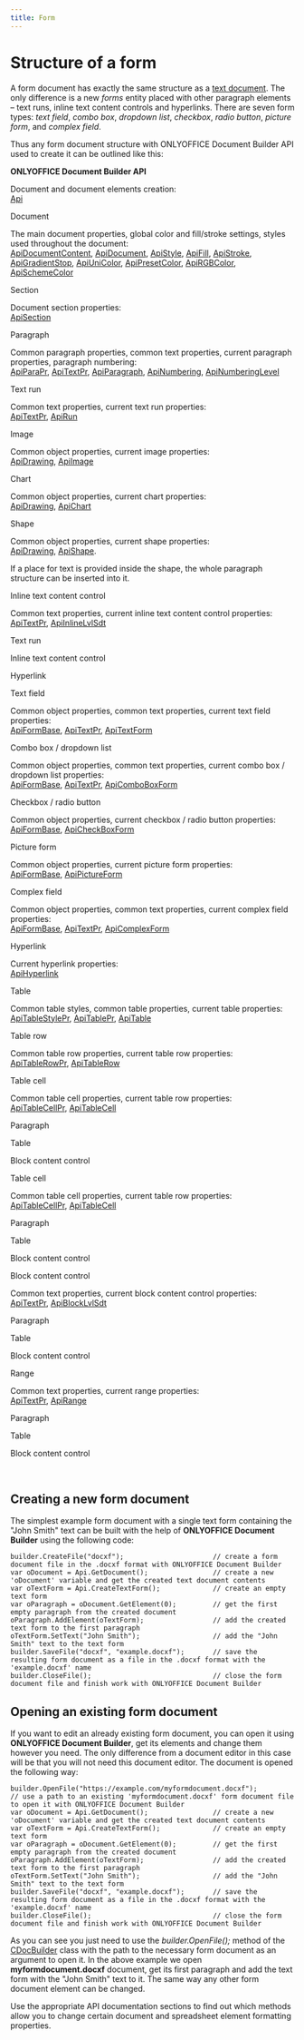```yaml
---
title: Form
---
```

# Structure of a form

A form document has exactly the same structure as a [text document](/docbuilder/textdocumentapi). The only difference is a new *forms* entity placed with other paragraph elements – text runs, inline text content controls and hyperlinks. There are seven form types: *text field*, *combo box*, *dropdown list*, *checkbox*, *radio button*, *picture form*, and *complex field*.

Thus any form document structure with ONLYOFFICE Document Builder API used to create it can be outlined like this:

**ONLYOFFICE Document Builder API**

Document and document elements creation:\
[Api](/docbuilder/textdocumentapi/api)

Document

The main document properties, global color and fill/stroke settings, styles used throughout the document:\
[ApiDocumentContent](/docbuilder/textdocumentapi/apidocumentcontent), [ApiDocument](/docbuilder/textdocumentapi/apidocument), [ApiStyle](/docbuilder/textdocumentapi/apistyle), [ApiFill](/docbuilder/textdocumentapi/apifill), [ApiStroke](/docbuilder/textdocumentapi/apistroke), [ApiGradientStop](/docbuilder/textdocumentapi/apigradientstop), [ApiUniColor](/docbuilder/textdocumentapi/apiunicolor), [ApiPresetColor](/docbuilder/textdocumentapi/apipresetcolor), [ApiRGBColor](/docbuilder/textdocumentapi/apirgbcolor), [ApiSchemeColor](/docbuilder/textdocumentapi/apischemecolor)

Section

Document section properties:\
[ApiSection](/docbuilder/textdocumentapi/apisection)

Paragraph

Common paragraph properties, common text properties, current paragraph properties, paragraph numbering:\
[ApiParaPr](/docbuilder/textdocumentapi/apiparapr), [ApiTextPr](/docbuilder/textdocumentapi/apitextpr), [ApiParagraph](/docbuilder/textdocumentapi/apiparagraph), [ApiNumbering](/docbuilder/textdocumentapi/apinumbering), [ApiNumberingLevel](/docbuilder/textdocumentapi/apinumberinglevel)

Text run

Common text properties, current text run properties:\
[ApiTextPr](/docbuilder/textdocumentapi/apitextpr), [ApiRun](/docbuilder/textdocumentapi/apirun)

Image

Common object properties, current image properties:\
[ApiDrawing](/docbuilder/textdocumentapi/apidrawing), [ApiImage](/docbuilder/textdocumentapi/apiimage)

Chart

Common object properties, current chart properties:\
[ApiDrawing](/docbuilder/textdocumentapi/apidrawing), [ApiChart](/docbuilder/textdocumentapi/apichart)

Shape

Common object properties, current shape properties:\
[ApiDrawing](/docbuilder/textdocumentapi/apidrawing), [ApiShape](/docbuilder/textdocumentapi/apishape).

If a place for text is provided inside the shape, the whole paragraph structure can be inserted into it.

Inline text content control

Common text properties, current inline text content control properties:\
[ApiTextPr](/docbuilder/textdocumentapi/apitextpr), [ApiInlineLvlSdt](/docbuilder/textdocumentapi/apiinlinelvlsdt)

Text run

Inline text content control

Hyperlink

Text field

Common object properties, common text properties, current text field properties:\
[ApiFormBase](/docbuilder/textdocumentapi/apiformbase), [ApiTextPr](/docbuilder/textdocumentapi/apitextpr), [ApiTextForm](/docbuilder/textdocumentapi/apitextform)

Combo box / dropdown list

Common object properties, common text properties, current combo box / dropdown list properties:\
[ApiFormBase](/docbuilder/textdocumentapi/apiformbase), [ApiTextPr](/docbuilder/textdocumentapi/apitextpr), [ApiComboBoxForm](/docbuilder/textdocumentapi/apicomboboxform)

Checkbox / radio button

Common object properties, current checkbox / radio button properties:\
[ApiFormBase](/docbuilder/textdocumentapi/apiformbase), [ApiCheckBoxForm](/docbuilder/textdocumentapi/apicheckboxform)

Picture form

Common object properties, current picture form properties:\
[ApiFormBase](/docbuilder/textdocumentapi/apiformbase), [ApiPictureForm](/docbuilder/textdocumentapi/apipictureform)

Complex field

Common object properties, common text properties, current complex field properties:\
[ApiFormBase](/docbuilder/textdocumentapi/apiformbase), [ApiTextPr](/docbuilder/textdocumentapi/apitextpr), [ApiComplexForm](/docbuilder/textdocumentapi/apicomplexform)

Hyperlink

Current hyperlink properties:\
[ApiHyperlink](/docbuilder/textdocumentapi/apihyperlink)

Table

Common table styles, common table properties, current table properties:\
[ApiTableStylePr](/docbuilder/textdocumentapi/apitablestylepr), [ApiTablePr](/docbuilder/textdocumentapi/apitablepr), [ApiTable](/docbuilder/textdocumentapi/apitable)

Table row

Common table row properties, current table row properties:\
[ApiTableRowPr](/docbuilder/textdocumentapi/apitablerowpr), [ApiTableRow](/docbuilder/textdocumentapi/apitablerow)

Table cell

Common table cell properties, current table row properties:\
[ApiTableCellPr](/docbuilder/textdocumentapi/apitablecellpr), [ApiTableCell](/docbuilder/textdocumentapi/apitablecell)

Paragraph

Table

Block content control

Table cell

Common table cell properties, current table row properties:\
[ApiTableCellPr](/docbuilder/textdocumentapi/apitablecellpr), [ApiTableCell](/docbuilder/textdocumentapi/apitablecell)

Paragraph

Table

Block content control

Block content control

Common text properties, current block content control properties:\
[ApiTextPr](/docbuilder/textdocumentapi/apitextpr), [ApiBlockLvlSdt](/docbuilder/textdocumentapi/apiblocklvlsdt)

Paragraph

Table

Block content control

Range

Common text properties, current range properties:\
[ApiTextPr](/docbuilder/textdocumentapi/apitextpr), [ApiRange](/docbuilder/textdocumentapi/apirange)

Paragraph

Table

Block content control

 

## Creating a new form document

The simplest example form document with a single text form containing the "John Smith" text can be built with the help of **ONLYOFFICE Document Builder** using the following code:

```
builder.CreateFile("docxf");                      // create a form document file in the .docxf format with ONLYOFFICE Document Builder
var oDocument = Api.GetDocument();                // create a new 'oDocument' variable and get the created text document contents
var oTextForm = Api.CreateTextForm();             // create an empty text form
var oParagraph = oDocument.GetElement(0);         // get the first empty paragraph from the created document
oParagraph.AddElement(oTextForm);                 // add the created text form to the first paragraph
oTextForm.SetText("John Smith");                  // add the "John Smith" text to the text form
builder.SaveFile("docxf", "example.docxf");       // save the resulting form document as a file in the .docxf format with the 'example.docxf' name
builder.CloseFile();                              // close the form document file and finish work with ONLYOFFICE Document Builder
```

## Opening an existing form document

If you want to edit an already existing form document, you can open it using **ONLYOFFICE Document Builder**, get its elements and change them however you need. The only difference from a document editor in this case will be that you will not need this document editor. The document is opened the following way:

```
builder.OpenFile("https://example.com/myformdocument.docxf");        // use a path to an existing 'myformdocument.docxf' form document file to open it with ONLYOFFICE Document Builder
var oDocument = Api.GetDocument();                // create a new 'oDocument' variable and get the created text document contents
var oTextForm = Api.CreateTextForm();             // create an empty text form
var oParagraph = oDocument.GetElement(0);         // get the first empty paragraph from the created document
oParagraph.AddElement(oTextForm);                 // add the created text form to the first paragraph
oTextForm.SetText("John Smith");                  // add the "John Smith" text to the text form
builder.SaveFile("docxf", "example.docxf");       // save the resulting form document as a file in the .docxf format with the 'example.docxf' name
builder.CloseFile();                              // close the form document file and finish work with ONLYOFFICE Document Builder
```

As you can see you just need to use the *builder.OpenFile();* method of the [CDocBuilder](/docbuilder/integrationapi/cdocbuilder) class with the path to the necessary form document as an argument to open it. In the above example we open **myformdocument.docxf** document, get its first paragraph and add the text form with the "John Smith" text to it. The same way any other form document element can be changed.

Use the appropriate API documentation sections to find out which methods allow you to change certain document and spreadsheet element formatting properties.
